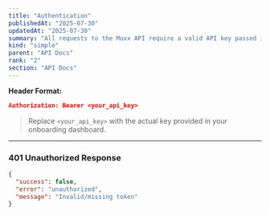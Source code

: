 ```yaml
---
title: "Authentication"
publishedAt: "2025-07-30"
updatedAt: "2025-07-30"
summary: "All requests to the Muvx API require a valid API key passed in the Authorization header."
kind: "simple"
parent: "API Docs"
rank: "2"
section: "API Docs"
---
```


**Header Format:**

```json
Authorization: Bearer <your_api_key>
```

> Replace `<your_api_key>` with the actual key provided in your onboarding dashboard.

---

### 401 Unauthorized Response

```json
{
  "success": false,
  "error": "unauthorized",
  "message": "Invalid/missing token"
}
```
